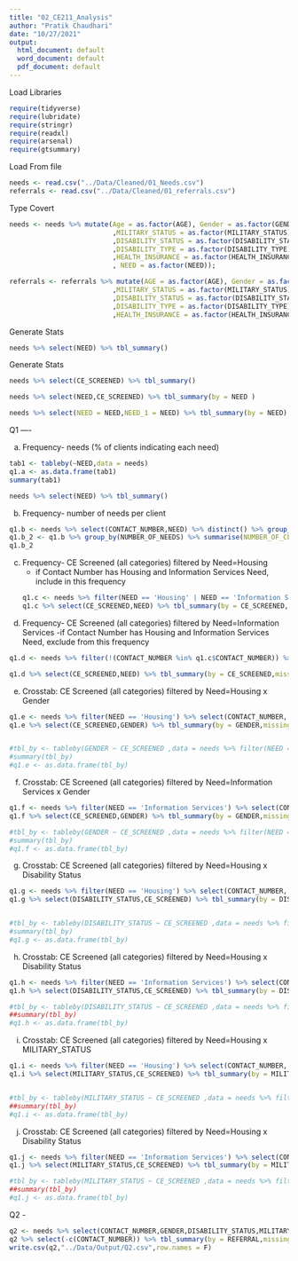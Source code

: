```yaml
---
title: "02_CE211_Analysis"
author: "Pratik Chaudhari"
date: "10/27/2021"
output:
  html_document: default
  word_document: default
  pdf_document: default
---
```


Load Libraries
```r
require(tidyverse)
require(lubridate)
require(stringr)
require(readxl)
require(arsenal)
require(gtsummary)
```

Load From file

```r
needs <- read.csv("../Data/Cleaned/01_Needs.csv")
referrals <- read.csv("../Data/Cleaned/01_referrals.csv")
```


Type Covert 
```r
needs <- needs %>% mutate(Age = as.factor(AGE), Gender = as.factor(GENDER), Language = as.factor(LANGUAGE)
                          ,MILITARY_STATUS = as.factor(MILITARY_STATUS)
                          ,DISABILITY_STATUS = as.factor(DISABILITY_STATUS)
                          ,DISABILITY_TYPE = as.factor(DISABILITY_TYPE)
                          ,HEALTH_INSURANCE = as.factor(HEALTH_INSURANCE)
                          , NEED = as.factor(NEED));

referrals <- referrals %>% mutate(AGE = as.factor(AGE), Gender = as.factor(GENDER), Language = as.factor(LANGUAGE)
                          ,MILITARY_STATUS = as.factor(MILITARY_STATUS)
                          ,DISABILITY_STATUS = as.factor(DISABILITY_STATUS)
                          ,DISABILITY_TYPE = as.factor(DISABILITY_TYPE)
                          ,HEALTH_INSURANCE = as.factor(HEALTH_INSURANCE))
```

Generate Stats
```r
needs %>% select(NEED) %>% tbl_summary()
```


Generate Stats
```r
needs %>% select(CE_SCREENED) %>% tbl_summary()
```

```r
needs %>% select(NEED,CE_SCREENED) %>% tbl_summary(by = NEED )
```

```r
needs %>% select(NEED = NEED,NEED_1 = NEED) %>% tbl_summary(by = NEED)
```


Q1 ----

a. Frequency- needs (% of clients indicating each need)
```r
tab1 <- tableby(~NEED,data = needs)
q1.a <- as.data.frame(tab1)
summary(tab1)

needs %>% select(NEED) %>% tbl_summary()
```

b. Frequency- number of needs per client

```r
q1.b <- needs %>% select(CONTACT_NUMBER,NEED) %>% distinct() %>% group_by(CONTACT_NUMBER) %>% summarise(NUMBER_OF_NEEDS = n())
q1.b_2 <- q1.b %>% group_by(NUMBER_OF_NEEDS) %>% summarise(NUMBER_OF_CLIENTS = n()) 
q1.b_2
```

c. Frequency- CE Screened (all categories) filtered by Need=Housing
      - if Contact Number has Housing and Information Services Need, include in this frequency
```r
q1.c <- needs %>% filter(NEED == 'Housing' | NEED == 'Information Services') %>% distinct(CONTACT_NUMBER,CE_SCREENED,NEED)
q1.c %>% select(CE_SCREENED,NEED) %>% tbl_summary(by = CE_SCREENED,missing = "no") %>% modify_table_body(filter,label %in% c('Housing','Information Services'))
```

d. Frequency- CE Screened (all categories) filtered by Need=Information Services
    -if Contact Number has Housing and Information Services Need, exclude from this frequency
```r
q1.d <- needs %>% filter(!(CONTACT_NUMBER %in% q1.c$CONTACT_NUMBER)) %>% distinct(CONTACT_NUMBER,CE_SCREENED,NEED)

q1.d %>% select(CE_SCREENED,NEED) %>% tbl_summary(by = CE_SCREENED,missing = "no") %>% modify_table_body(filter,!(label %in% c('Housing','Information Services')))
```

e. Crosstab: CE Screened (all categories) filtered by Need=Housing  x Gender

```r
q1.e <- needs %>% filter(NEED == 'Housing') %>% select(CONTACT_NUMBER, CE_SCREENED, GENDER) %>% distinct()
q1.e %>% select(CE_SCREENED,GENDER) %>% tbl_summary(by = GENDER,missing = "no")


#tbl_by <- tableby(GENDER ~ CE_SCREENED ,data = needs %>% filter(NEED == 'Housing'))
#summary(tbl_by)
#q1.e <- as.data.frame(tbl_by)
```


f. Crosstab: CE Screened (all categories) filtered by Need=Information Services x Gender

```r
q1.f <- needs %>% filter(NEED == 'Information Services') %>% select(CONTACT_NUMBER, CE_SCREENED, GENDER) %>% distinct()
q1.f %>% select(CE_SCREENED,GENDER) %>% tbl_summary(by = GENDER,missing = "no")

#tbl_by <- tableby(GENDER ~ CE_SCREENED ,data = needs %>% filter(NEED == 'Information Services'))
#summary(tbl_by)
#q1.f <- as.data.frame(tbl_by)
```

g. Crosstab: CE Screened (all categories) filtered by Need=Housing  x Disability Status

```r
q1.g <- needs %>% filter(NEED == 'Housing') %>% select(CONTACT_NUMBER, DISABILITY_STATUS, CE_SCREENED) %>% distinct()
q1.g %>% select(DISABILITY_STATUS,CE_SCREENED) %>% tbl_summary(by = DISABILITY_STATUS,missing = "no")


#tbl_by <- tableby(DISABILITY_STATUS ~ CE_SCREENED ,data = needs %>% filter(NEED == 'Housing'))
#summary(tbl_by)
#q1.g <- as.data.frame(tbl_by)
```

h. Crosstab: CE Screened (all categories) filtered by Need=Housing  x Disability Status

```r
q1.h <- needs %>% filter(NEED == 'Information Services') %>% select(CONTACT_NUMBER, DISABILITY_STATUS, CE_SCREENED) %>% distinct()
q1.h %>% select(DISABILITY_STATUS,CE_SCREENED) %>% tbl_summary(by = DISABILITY_STATUS,missing = "no")

#tbl_by <- tableby(DISABILITY_STATUS ~ CE_SCREENED ,data = needs %>% filter(NEED == 'Information Services'))
##summary(tbl_by)
#q1.h <- as.data.frame(tbl_by)
```

i. Crosstab: CE Screened (all categories) filtered by Need=Housing  x MILITARY_STATUS

```r
q1.i <- needs %>% filter(NEED == 'Housing') %>% select(CONTACT_NUMBER, MILITARY_STATUS, CE_SCREENED) %>% distinct()
q1.i %>% select(MILITARY_STATUS,CE_SCREENED) %>% tbl_summary(by = MILITARY_STATUS,missing = "no")


#tbl_by <- tableby(MILITARY_STATUS ~ CE_SCREENED ,data = needs %>% filter(NEED == 'Housing'))
##summary(tbl_by)
#q1.i <- as.data.frame(tbl_by)
```

j. Crosstab: CE Screened (all categories) filtered by Need=Housing  x Disability Status

```r
q1.j <- needs %>% filter(NEED == 'Information Services') %>% select(CONTACT_NUMBER, MILITARY_STATUS, CE_SCREENED) %>% distinct()
q1.j %>% select(MILITARY_STATUS,CE_SCREENED) %>% tbl_summary(by = MILITARY_STATUS,missing = "no")

#tbl_by <- tableby(MILITARY_STATUS ~ CE_SCREENED ,data = needs %>% filter(NEED == 'Information Services'))
##summary(tbl_by)
#q1.j <- as.data.frame(tbl_by)
```


Q2 - 

```r
q2 <- needs %>% select(CONTACT_NUMBER,GENDER,DISABILITY_STATUS,MILITARY_STATUS,AGE,NEED,REFERRAL) %>% distinct()
q2 %>% select(-c(CONTACT_NUMBER)) %>% tbl_summary(by = REFERRAL,missing = "no")
write.csv(q2,"../Data/Output/Q2.csv",row.names = F)
```


